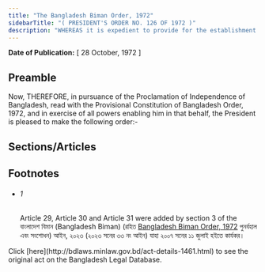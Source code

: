 ```yaml
---
title: "The Bangladesh Biman Order, 1972"
sidebarTitle: "( PRESIDENT'S ORDER NO. 126 OF 1972 )"
description: "WHEREAS it is expedient to provide for the establishment of a Corporation for the purpose of ensuring better operation and development of air transport services and for matters connected therewith;"
---
```


**Date of Publication:** [ 28 October, 1972 ]

## Preamble

Now, THEREFORE, in pursuance of the Proclamation of Independence of Bangladesh, read with the Provisional Constitution of Bangladesh Order, 1972, and in exercise of all powers enabling him in that behalf, the President is pleased to make the following order:-

## Sections/Articles

## Footnotes

- ###### 1

  Article 29, Article 30 and Article 31 were added by section 3 of the বাংলাদেশ বিমান (Bangladesh Biman) (রহিত [Bangladesh Biman Order, 1972](/act-1461.html "Bangladesh Biman Order, 1972") পুনর্বহাল এবং সংশোধন) আইন, ২০২৩ (২০২৩ সনের ৩৩ নং আইন) যাহা ২০০৭ সনের ১১ জুলাই হইতে কার্যকর।

<Note>
  Click [here](http://bdlaws.minlaw.gov.bd/act-details-1461.html) to see the original act on the Bangladesh Legal Database.
</Note>
